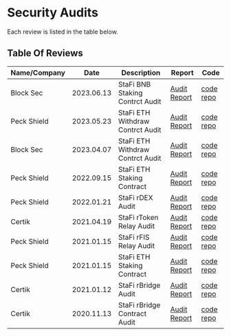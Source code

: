 # Security Audits

Each review is listed in the table below.

## Table Of Reviews

| Name/Company | Date | Description | Report | Code |
| ------------ | ---- | ----------- | ------ | ----- |
| Block Sec | 2023.06.13 | StaFi BNB Staking Contrct Audit | [Audit Report](https://github.com/stafiprotocol/security/tree/main/audits/202306_BlockSec_StaFi-BNBStaking) | [code repo](https://github.com/stafiprotocol/rtoken-contracts/tree/main/contracts/rbnb) |
| Peck Shield | 2023.05.23 | StaFi ETH Withdraw Contrct Audit | [Audit Report](https://github.com/stafiprotocol/security/tree/main/audits/202305_PeckShield_StaFi-ETHWithdraw) | [code repo](https://github.com/stafiprotocol/eth2-staking/tree/v3/contracts/withdraw) |
| Block Sec | 2023.04.07 | StaFi ETH Withdraw Contrct Audit | [Audit Report](https://github.com/stafiprotocol/security/tree/main/audits/202304_BlockSec_StaFi-ETHWithdraw) | [code repo](https://github.com/stafiprotocol/eth2-staking/tree/v3/contracts/withdraw) |
| Peck Shield | 2022.09.15 | StaFi ETH Staking Contract | [Audit Report](https://github.com/stafiprotocol/security/tree/main/audits/202201_PeckShield_StaFi-ETH2Staking) | [code repo](https://github.com/stafiprotocol/eth2-staking) |
| Peck Shield | 2022.01.21 | StaFi rDEX Audit | [Audit Report](https://github.com/stafiprotocol/security/tree/main/audits/202201_PeckShield_StaFi-rDEX) | [code repo](https://github.com/stafiprotocol/stafi-node/tree/rswap) |
| Certik | 2021.04.19 | StaFi rToken Relay Audit | [Audit Report](https://github.com/stafiprotocol/security/tree/main/audits/202104_Certik_StaFi-rTokenRelay) | [code repo](https://github.com/stafiprotocol/rtoken-relay) |
| Peck Shield | 2021.01.15 | StaFi rFIS Relay Audit | [Audit Report](https://github.com/stafiprotocol/security/tree/main/audits/202101_PeckShield_StaFi-rFIS) | [code repo](https://github.com/stafiprotocol/stafi-node/tree/rfis/node/pallets/rtoken) | 
| Peck Shield | 2021.01.15 | StaFi ETH Staking Contract | [Audit Report](https://github.com/stafiprotocol/security/tree/main/audits/202101_PeckShield_ETHStaking) | [code repo](https://github.com/stafiprotocol/eth2-staking) |
| Certik | 2021.01.12 | StaFi rBridge Audit | [Audit Report](https://github.com/stafiprotocol/security/tree/main/audits/202101_Certik_StaFi-rBridge) | [code repo](https://github.com/stafiprotocol/stafi-node) |
| Certik | 2020.11.13 | StaFi rBridge Contract Audit | [Audit Report](https://github.com/stafiprotocol/security/tree/main/audits/202011_Certik_StaFi-rBridge) | [code repo](https://github.com/stafiprotocol/bridge-solidity)|